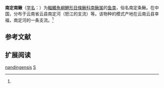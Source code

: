 {{Speciesbox
| name = 南定南鳅
| status = NE
| status_system = IUCN3.1
| image = 
| genus = Schistura
| species = nandingensis
| authority = Zhu et Wang, 1985<ref name='id6362'>{{cite web| url =http://www.bioinfo.cn/db05/BjdwSpecies.php?action=view&id=6362| title =南定南鳅| work =中国动物物种编目数据库| publisher =中国科学院微生物研究所| author =中国科学院动物研究所| accessdate =2009-04-11| deadurl =yes| archiveurl =https://web.archive.org/web/20160305092237/http://www.bioinfo.cn/db05/BjdwSpecies.php?action=view&id=6362| archivedate =2016-03-05}}</ref>
| synonyms = *''Noemacheilus nandingensis'',	Zhu & Wang, 1985
}}

'''南定南鳅'''（[[学名|学名]]：{{lang|la|''Schistura nandingensis''}}）为[[輻鰭魚綱|輻鰭魚綱]][[鯉形目|鯉形目]][[條鳅科|條鳅科]][[南鳅属|南鳅属]]的[[鱼类|鱼类]]，俗名南定条鳅。在中国，分布于云南省云县南定河（怒江的支流）等。该物种的模式产地在云南云县幸福，南定河的一条支流。<ref name='id6362'/>

== 参考文献 ==
{{reflist}}

== 扩展阅读 ==
{{refbegin}}
{{wikispecies-inline|Schistura nandingensis|南定南鳅}}
{{refend}}
{{Taxonbar|from=Q1041031}}

[[Category:南鳅属|nandingensis]]
[[Category:1985年描述的魚類|S]]


{{鯉形目小作品}}